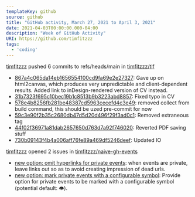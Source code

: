 ---
templateKey: github
source: github
title: "GitHub activity, March 27, 2021 to April 3, 2021"
date: 2021-04-03T00:00:00.000-04:00
description: "Week of GitHub Activity"
URI: https://github.com/timfitzzz
tags: 
  - 'coding'
---

[timfitzzz](https://github.com/timfitzzz) pushed 6 commits to refs/heads/main in [timfitzzz/tlf](https://github.com/timfitzzz/tlf)  
* [867a4c065da14eb1656554100cd9fa69e2e27327](https://github.com/timfitzzz/tlf/commits/867a4c065da14eb1656554100cd9fa69e2e27327): Gave up on html2canvas, which produces very unpredictable and client-dependent results. Added link to inDesign-rendered version of CV instead.  
* [31b7323f695c10bec19b1c8513b9b3223abd8857](https://github.com/timfitzzz/tlf/commits/31b7323f695c10bec19b1c8513b9b3223abd8857): Fixed typo in CV  
* [578e4b8256fb281be48387cd5963cecefd4c3e49](https://github.com/timfitzzz/tlf/commits/578e4b8256fb281be48387cd5963cecefd4c3e49): removed collect from build command, this should be uzed pre-commit for now  
* [59c3e90f2b35c2680db47d5d20d496f29f3ad0c1](https://github.com/timfitzzz/tlf/commits/59c3e90f2b35c2680db47d5d20d496f29f3ad0c1): Removed extraneous tag  
* [44f02f36971a81dab2657650d763d7a92f746020](https://github.com/timfitzzz/tlf/commits/44f02f36971a81dab2657650d763d7a92f746020): Reverted PDF saving stuff  
* [730b09143f4b4a006aff76fe89a469df5246deef](https://github.com/timfitzzz/tlf/commits/730b09143f4b4a006aff76fe89a469df5246deef): Updated IO  

[timfitzzz](https://github.com/timfitzzz) opened 2 issues in [timfitzzz/naive-gh-events](https://github.com/timfitzzz/naive-gh-events)  
* [new option: omit hyperlinks for private events](https://github.com/timfitzzz/naive-gh-events/issues/12): when events are private, leave links out so as to avoid creating impression of dead urls.  
* [new option: mark private events with a configurable symbol](https://github.com/timfitzzz/naive-gh-events/issues/11): Provide option for private events to be marked with a configurable symbol (potential default: 👁).  

